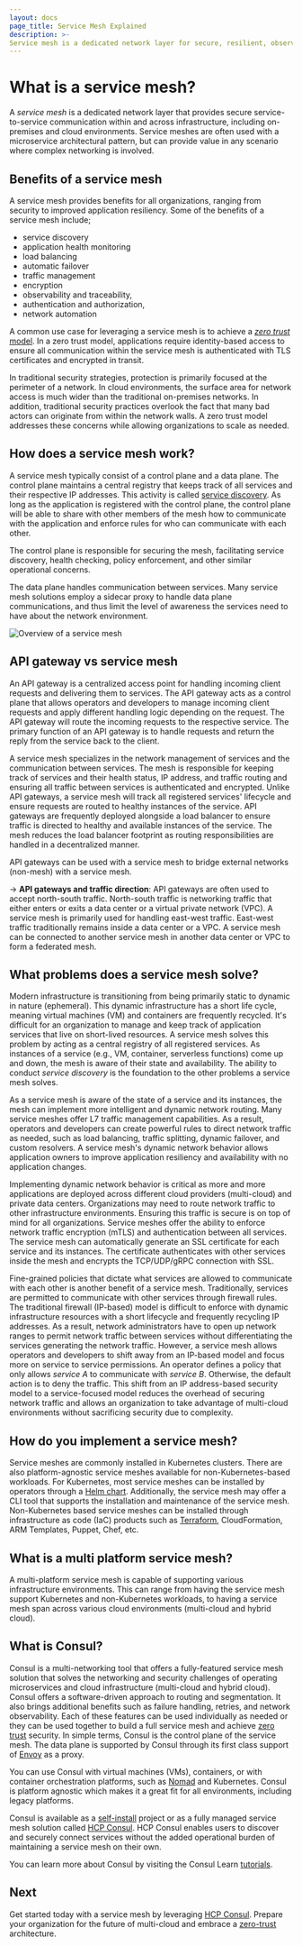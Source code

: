 ```yaml
---
layout: docs
page_title: Service Mesh Explained
description: >-
Service mesh is a dedicated network layer for secure, resilient, observable microservice communication. Learn about using Consul's service mesh to solve service networking challenges in application architectures and manage complexity in multi-cloud, hybrid cloud, and multi-platform environments.
---
```


# What is a service mesh?

A _service mesh_ is a dedicated network layer that provides secure service-to-service communication within and across infrastructure, including on-premises and cloud environments.
Service meshes are often used with a microservice architectural pattern, but can provide value in any scenario where complex networking is involved.

## Benefits of a service mesh

A service mesh provides benefits for all organizations, ranging from security to improved application resiliency.
Some of the benefits of a service mesh include;

- service discovery
- application health monitoring
- load balancing
- automatic failover
- traffic management
- encryption
- observability and traceability,
- authentication and authorization,
- network automation

A common use case for leveraging a service mesh is to achieve a [_zero trust_ model](/use-cases/zero-trust-networking).
In a zero trust model, applications require identity-based access to ensure all communication within the service mesh is authenticated with TLS certificates and encrypted in transit.

In traditional security strategies, protection is primarily focused at the perimeter of a network.
In cloud environments, the surface area for network access is much wider than the traditional on-premises networks.
In addition, traditional security practices overlook the fact that many bad actors can originate from within the network walls.
A zero trust model addresses these concerns while allowing organizations to scale as needed.

## How does a service mesh work?

A service mesh typically consist of a control plane and a data plane. The control plane maintains a central registry that keeps track of all services and their respective IP addresses. This activity is called [service discovery](https://www.hashicorp.com/products/consul/service-discovery-and-health-checking).
As long as the application is registered with the control plane, the control plane will be able to share with other members of the mesh how to communicate with the application and enforce rules for who can communicate with each other.

The control plane is responsible for securing the mesh, facilitating service discovery, health checking, policy enforcement, and other similar operational concerns.

The data plane handles communication between services.
Many service mesh solutions employ a sidecar proxy to handle data plane communications, and thus limit the level of awareness the services need to have about the network environment.

![Overview of a service mesh](/img/what_is_service_mesh_1.png)

## API gateway vs service mesh

An API gateway is a centralized access point for handling incoming client requests and delivering them to services.
The API gateway acts as a control plane that allows operators and developers to manage incoming client requests and apply different handling logic depending on the request.
The API gateway will route the incoming requests to the respective service. The primary function of an API gateway is to handle requests and return the reply from the service back to the client.

A service mesh specializes in the network management of services and the communication between services.
The mesh is responsible for keeping track of services and their health status, IP address, and traffic routing and ensuring all traffic between services is authenticated and encrypted.
Unlike API gateways, a service mesh will track all registered services' lifecycle and ensure requests are routed to healthy instances of the service.
API gateways are frequently deployed alongside a load balancer to ensure traffic is directed to healthy and available instances of the service.
The mesh reduces the load balancer footprint as routing responsibilities are handled in a decentralized manner.

API gateways can be used with a service mesh to bridge external networks (non-mesh) with a service mesh.

-> **API gateways and traffic direction**: API gateways are often used to accept north-south traffic. North-south traffic is networking traffic that either enters or exits a data center or a virtual private network (VPC).
A service mesh is primarily used for handling east-west traffic. East-west traffic traditionally remains inside a data center or a VPC.
A service mesh can be connected to another service mesh in another data center or VPC to form a federated mesh.

## What problems does a service mesh solve?

Modern infrastructure is transitioning from being primarily static to dynamic in nature (ephemeral).
This dynamic infrastructure has a short life cycle, meaning virtual machines (VM) and containers are frequently recycled.
It's difficult for an organization to manage and keep track of application services that live on short-lived resources. A service mesh solves this problem by acting as a central registry of all registered services.
As instances of a service (e.g., VM, container, serverless functions) come up and down, the mesh is aware of their state and availability. The ability to conduct _service discovery_ is the foundation to the other problems a service mesh solves.

As a service mesh is aware of the state of a service and its instances, the mesh can implement more intelligent and dynamic network routing.
Many service meshes offer L7 traffic management capabilities. As a result, operators and developers can create powerful rules to direct network traffic as needed, such as load balancing, traffic splitting, dynamic failover, and custom resolvers.
A service mesh's dynamic network behavior allows application owners to improve application resiliency and availability with no application changes.

Implementing dynamic network behavior is critical as more and more applications are deployed across different cloud providers (multi-cloud) and private data centers.
Organizations may need to route network traffic to other infrastructure environments. Ensuring this traffic is secure is on top of mind for all organizations.
Service meshes offer the ability to enforce network traffic encryption (mTLS) and authentication between all services. The service mesh can automatically generate an SSL certificate for each service and its instances.
The certificate authenticates with other services inside the mesh and encrypts the TCP/UDP/gRPC connection with SSL.

Fine-grained policies that dictate what services are allowed to communicate with each other is another benefit of a service mesh.
Traditionally, services are permitted to communicate with other services through firewall rules.
The traditional firewall (IP-based) model is difficult to enforce with dynamic infrastructure resources with a short lifecycle and frequently recycling IP addresses.
As a result, network administrators have to open up network ranges to permit network traffic between services without differentiating the services generating the network traffic. However, a service mesh allows operators and developers to shift away from an IP-based model and focus more on service to service permissions.
An operator defines a policy that only allows _service A_ to communicate with _service B_. Otherwise, the default action is to deny the traffic.
This shift from an IP address-based security model to a service-focused model reduces the overhead of securing network traffic and allows an organization to take advantage of multi-cloud environments without sacrificing security due to complexity.

## How do you implement a service mesh?

Service meshes are commonly installed in Kubernetes clusters. There are also platform-agnostic service meshes available for non-Kubernetes-based workloads.
For Kubernetes, most service meshes can be installed by operators through a [Helm chart](https://helm.sh/). Additionally, the service mesh may offer a CLI tool that supports the installation and maintenance of the service mesh.
Non-Kubernetes based service meshes can be installed through infrastructure as code (IaC) products such as [Terraform](https://www.terraform.io/), CloudFormation, ARM Templates, Puppet, Chef, etc.

## What is a multi platform service mesh?

A multi-platform service mesh is capable of supporting various infrastructure environments.
This can range from having the service mesh support Kubernetes and non-Kubernetes workloads, to having a service mesh span across various cloud environments (multi-cloud and hybrid cloud).

## What is Consul?

Consul is a multi-networking tool that offers a fully-featured service mesh solution that solves the networking and security challenges of operating microservices and cloud infrastructure (multi-cloud and hybrid cloud).
Consul offers a software-driven approach to routing and segmentation. It also brings additional benefits such as failure handling, retries, and network observability.
Each of these features can be used individually as needed or they can be used together to build a full service mesh and achieve [zero trust](https://www.hashicorp.com/solutions/zero-trust-security) security.
In simple terms, Consul is the control plane of the service mesh. The data plane is supported by Consul through its first class support of [Envoy](https://www.envoyproxy.io/) as a proxy.

You can use Consul with virtual machines (VMs), containers, or with container orchestration platforms, such as [Nomad](https://www.nomadproject.io/) and Kubernetes.
Consul is platform agnostic which makes it a great fit for all environments, including legacy platforms.

Consul is available as a [self-install](/downloads) project or as a fully managed service mesh solution called [HCP Consul](https://portal.cloud.hashicorp.com/sign-in?utm_source=consul_docs).
HCP Consul enables users to discover and securely connect services without the added operational burden of maintaining a service mesh on their own.

You can learn more about Consul by visiting the Consul Learn [tutorials](https://learn.hashicorp.com/consul).

## Next

Get started today with a service mesh by leveraging [HCP Consul](https://portal.cloud.hashicorp.com/sign-in?utm_source=consul_docs).
Prepare your organization for the future of multi-cloud and embrace a [zero-trust](https://www.hashicorp.com/solutions/zero-trust-security) architecture.
